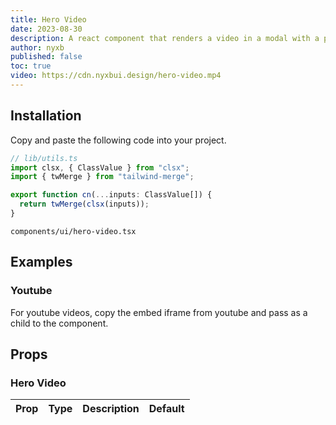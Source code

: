 ```yaml
---
title: Hero Video
date: 2023-08-30
description: A react component that renders a video in a modal with a play button.
author: nyxb
published: false
toc: true
video: https://cdn.nyxbui.design/hero-video.mp4
---
```


<ComponentPreview name="hero-video-demo" />

<Steps>

<Step>

## Installation

Copy and paste the following code into your project.

```typescript
// lib/utils.ts
import clsx, { ClassValue } from "clsx";
import { twMerge } from "tailwind-merge";

export function cn(...inputs: ClassValue[]) {
  return twMerge(clsx(inputs));
}
```

```text
components/ui/hero-video.tsx
```

<ComponentSource name="hero-video" />

</Step>

</Steps>

## Examples

### Youtube

For youtube videos, copy the embed iframe from youtube and pass as a child to the component.

<ComponentPreview name="hero-video-youtube" />

## Props

### Hero Video

| Prop | Type | Description | Default |
| ---- | ---- | ----------- | ------- |
